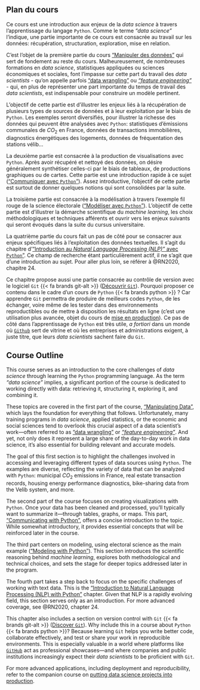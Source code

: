 ::: {.content-visible when-profile="fr"}
# Plan du cours

Ce cours est une introduction aux enjeux de la _data science_ à
travers l'apprentissage du langage `Python`. Comme le terme _"data science"_
l'indique, une partie importante de ce cours est consacrée au travail sur les
données: récupération, structuration, exploration, mise en relation.

C'est l'objet de la première partie du cours ["Manipuler des données"](/content/manipulation/index.qmd) qui sert de fondement au reste du cours. Malheureusement, de nombreuses formations en _data science_, statistiques appliquées ou sciences économiques et sociales, font l'impasse sur cette part du travail des _data scientists_ - qu'on appelle parfois ["data wrangling"](https://en.wikipedia.org/wiki/Data_wrangling) ou [_"feature engineering"_](https://en.wikipedia.org/wiki/Feature_engineering) - qui, en plus de représenter une part importante du temps de travail des _data scientists_, est indispensable pour construire un modèle pertinent.

L'objectif de cette partie est d'illustrer les enjeux liés à la récupération de plusieurs types de sources de données et à leur exploitation par le biais de `Python`. Les exemples seront diversifiés, pour illustrer la richesse des données qui peuvent être analysées avec `Python`: statistiques d'émissions communales de $CO_2$ en France, données de transactions immobilières, diagnostics énergétiques des logements, données de fréquentation des stations vélib...

La deuxième partie est consacrée à la production de visualisations avec `Python`. Après avoir récupéré et nettoyé des données, on désire généralement synthétiser celles-ci par le biais de tableaux, de productions graphiques ou de cartes. Cette partie est une introduction rapide à ce sujet (["Communiquer avec `Python`"](/content/visualisation/index.qmd)). Assez introductive, l'objectif de cette partie est surtout de donner quelques notions qui sont consolidées par la suite.

La troisième partie est consacrée à la modélisation à travers l'exemple fil rouge de la science électorale (["Modéliser avec `Python`"](/content/modelisation/index.qmd)). L'objectif de cette partie est d'illustrer la démarche scientifique du _machine learning_, les choix méthodologiques et techniques afférents et ouvrir vers les enjeux suivants qui seront évoqués dans la suite du cursus universitaire.

La quatrième partie du cours fait un pas de côté pour se consacrer aux enjeux spécifiques liés à l'exploitation des données textuelles. Il s'agit du chapitre d'["Introduction au _Natural Language Processing (NLP)"_ avec `Python`"](/content/NLP/index.qmd). Ce champ de recherche étant particulièrement actif, il ne s'agit que d'une introduction au sujet. Pour aller plus loin, se référer à @RN2020, chapitre 24.

Ce chapitre propose aussi une partie consacrée au contrôle de version avec le logiciel `Git` {{< fa brands git-alt >}} ([Découvrir `Git`](/content/git/index.qmd)). Pourquoi proposer ce contenu dans le cadre d'un cours de `Python` {{< fa brands python >}} ? Car apprendre `Git` permettra de produire de meilleurs codes `Python`, de les échanger, voire même de les tester dans des environnements reproductibles ou de mettre à disposition les résultats en ligne (c'est une utilisation plus avancée, objet du cours de [mise en production](https://ensae-reproductibilite.github.io/)). Ce pas de côté dans l'apprentissage de `Python` est très utile, _a fortiori_ dans un monde où [`Github`](https://github.com/) sert de vitrine et où les entreprises et administrations exigent, à juste titre, que leurs _data scientists_ sachent faire du `Git`.

:::


::: {.content-visible when-profile="en"}
# Course Outline

This course serves as an introduction to the core challenges of _data science_ through learning the `Python` programming language. As the term _“data science”_ implies, a significant portion of the course is dedicated to working directly with data: retrieving it, structuring it, exploring it, and combining it.

These topics are covered in the first part of the course, [“Manipulating Data”](/content/manipulation/index.qmd), which lays the foundation for everything that follows. Unfortunately, many training programs in _data science_, applied statistics, or the economic and social sciences tend to overlook this crucial aspect of a data scientist’s work—often referred to as [“data wrangling”](https://en.wikipedia.org/wiki/Data_wrangling) or [_“feature engineering”_](https://en.wikipedia.org/wiki/Feature_engineering). And yet, not only does it represent a large share of the day-to-day work in data science, it’s also essential for building relevant and accurate models.

The goal of this first section is to highlight the challenges involved in accessing and leveraging different types of data sources using `Python`. The examples are diverse, reflecting the variety of data that can be analyzed with `Python`: municipal $CO_2$ emissions in France, real estate transaction records, housing energy performance diagnostics, bike-sharing data from the Velib system, and more.

The second part of the course focuses on creating visualizations with `Python`. Once your data has been cleaned and processed, you'll typically want to summarize it—through tables, graphs, or maps. This part, [“Communicating with Python”](/content/visualization/index.qmd), offers a concise introduction to the topic. While somewhat introductory, it provides essential concepts that will be reinforced later in the course.

The third part centers on modeling, using electoral science as the main example ([“Modeling with Python”](/content/modelisation/index.qmd)). This section introduces the scientific reasoning behind _machine learning_, explores both methodological and technical choices, and sets the stage for deeper topics addressed later in the program.

The fourth part takes a step back to focus on the specific challenges of working with text data. This is the [“Introduction to Natural Language Processing (NLP) with Python”](/content/NLP/index.qmd) chapter. Given that NLP is a rapidly evolving field, this section serves only as an introduction. For more advanced coverage, see @RN2020, chapter 24.

This chapter also includes a section on version control with `Git` {{< fa brands git-alt >}} ([Discover `Git`](/content/git/index.qmd)). Why include this in a course about `Python` {{< fa brands python >}}? Because learning `Git` helps you write better code, collaborate effectively, and test or share your work in reproducible environments. This is especially valuable in a world where platforms like [`GitHub`](https://github.com/) act as professional showcases—and where companies and public institutions increasingly expect their _data scientists_ to be proficient with `Git`.

For more advanced applications, including deployment and reproducibility, refer to the companion course on [putting data science projects into production](https://ensae-reproductibilite.github.io/).

:::
